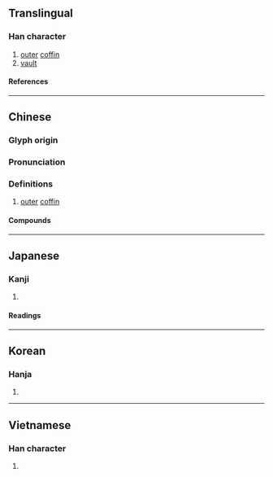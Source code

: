 {{also|椁}}
{{character info}}
==Translingual==

===Han character===
{{Han char|rn=75|rad=木|as=11|sn=15|four=47927|canj=DYDL|ids=⿰木郭}}

# [[outer]] [[coffin]]
# [[vault]]

====References====
{{Han ref|kx=0547.050|dkj=15362|dj=0935.020|hdz=21268.010|uh=69E8}}

----

==Chinese==
{{zh-forms|s=椁}}

===Glyph origin===
{{Han etym}}

===Pronunciation===
{{zh-pron
|m=guǒ
|c=gwok3
|mc=y
|oc=y
|cat=
}}

===Definitions===
{{zh-hanzi}}

# [[outer]] [[coffin]]

====Compounds====
{{zh-der|棺槨}}

----

==Japanese==

===Kanji===
{{ja-kanji|grade=|rs=木11}}

# {{rfdef|ja|sort=木11}}

====Readings====
{{ja-readings
|on=かく
|kun=そとひつぎ
}}

----

==Korean==

===Hanja===
{{ko-hanja|곽}}

# {{rfdef|ko|sort=木11}}

----

==Vietnamese==

===Han character===
{{vi-readings|rs=木11|reading=quạch}}

# {{rfdef|vi|sort=木11}}